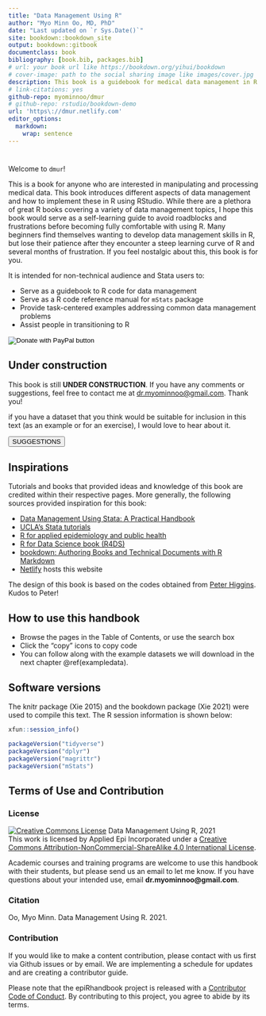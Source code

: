 ```yaml
--- 
title: "Data Management Using R"
author: "Myo Minn Oo, MD, PhD"
date: "Last updated on `r Sys.Date()`"
site: bookdown::bookdown_site
output: bookdown::gitbook
documentclass: book
bibliography: [book.bib, packages.bib]
# url: your book url like https://bookdown.org/yihui/bookdown
# cover-image: path to the social sharing image like images/cover.jpg
description: This book is a guidebook for medical data management in R. 
# link-citations: yes
github-repo: myominnoo/dmur
# github-repo: rstudio/bookdown-demo
url: 'https\://dmur.netlify.com'
editor_options: 
  markdown: 
    wrap: sentence
---
```


# {-}

<meta name="description" content="This book is a guidebook for medical data management in R.">

<meta http-equiv="Content-Type" content="text/html; charset=utf-8">

Welcome to `dmur`!

This is a book for anyone who are interested in manipulating and processing medical data. This book introduces different aspects of data management and how to implement these in R using RStudio. While there are a plethora of great R books covering a variety of data management topics, I hope this book would serve as a self-learning guide to avoid roadblocks and frustrations before becoming fully comfortable with using R. Many beginners find themselves wanting to develop data management skills in R, but lose their patience after they encounter a steep learning curve of R and several months of frustration. If you feel nostalgic about this, this book is for you. 

It is intended for non-technical audience and Stata users to: 

* Serve as a guidebook to R code for data management
* Serve as a R code reference manual for `mStats` package
* Provide task-centered examples addressing common data management problems
* Assist people in transitioning to R


<!-- ======================================================= -->
<form target="_blank" action="https://paypal.me/myominnoo" method="post" target="_top">
<input type="hidden" name="hosted_button_id" value="ZWAS7SEV7F8BJ" />
<input type="image" src="https://github.com/appliedepi/epiRhandbook_eng/raw/master/images/donate_button_long.png" border="0" name="submit" title="PayPal - The safer, easier way to pay online!" alt="Donate with PayPal button" />
<img alt="" border="0" src="https://www.paypal.com/en_US/i/scr/pixel.gif" />
</form>
<!-- ======================================================= -->


## Under construction {-}
This book is still **UNDER CONSTRUCTION**. If you have any comments or suggestions, feel free to contact me at [dr.myominnoo@gmail.com](mailto::dr.myominnoo@gmail.com). Thank you!

if you have a dataset that you think would be suitable for inclusion in this text (as an example or for an exercise), I would love to hear about it.

<form target="_blank" action="https://forms.gle/YeJPpRcSLUzeZE5u7">
    <input type="submit" value="SUGGESTIONS" />
</form>


## Inspirations {-}  

Tutorials and books that provided ideas and knowledge of this book are credited within their respective pages. More generally, the following sources provided inspiration for this book:  

* [Data Management Using Stata: A Practical Handbook](https://www.stata.com/bookstore/data-management-using-stata/)
* [UCLA's Stata tutorials](https://stats.idre.ucla.edu/stata/)
* [R for applied epidemiology and public health](https://www.epirhandbook.com/en/) 
* [R for Data Science book (R4DS)](https://r4ds.had.co.nz/)  
* [bookdown: Authoring Books and Technical Documents with R Markdown](https://bookdown.org/yihui/bookdown/)
* [Netlify](https://www.netlify.com) hosts this website  

The design of this book is based on the codes obtained from [Peter Higgins](https://github.com/higgi13425/rmrwr-book). Kudos to Peter!

## How to use this handbook {-} 

* Browse the pages in the Table of Contents, or use the search box
* Click the "copy" icons to copy code  
* You can follow along with the example datasets we will download in the next chapter \@ref(exampledata).

## Software versions {-}

The knitr package (Xie 2015) and the bookdown package (Xie 2021) were used to compile this text. The R session information is shown below:

```r
xfun::session_info()

packageVersion("tidyverse")
packageVersion("dplyr")
packageVersion("magrittr")
packageVersion("mStats")
```

<!-- ### Image credits {-}   -->

<!-- Images in logo from US CDC Public Health Image Library) include [2013 Yemen looking for mosquito breeding sites](https://phil.cdc.gov/Details.aspx?pid=19623), [Ebola virus](https://phil.cdc.gov/Details.aspx?pid=23186), and [Survey in Rajasthan](https://phil.cdc.gov/Details.aspx?pid=19838).   -->


## Terms of Use and Contribution {-}  

### License {-} 

<a rel="license" href="http://creativecommons.org/licenses/by-nc-sa/4.0/"><img alt="Creative Commons License" style="border-width:0" src="https://i.creativecommons.org/l/by-nc-sa/4.0/88x31.png" /></a> Data Management Using R, 2021 <br />This work is licensed by Applied Epi Incorporated under a <a rel="license" href="http://creativecommons.org/licenses/by-nc-sa/4.0/">Creative Commons Attribution-NonCommercial-ShareAlike 4.0 International License</a>.


Academic courses and training programs are welcome to use this handbook with their students, but please send us an email to let me know. If you have questions about your intended use, email **dr.myominnoo@gmail.com**.

### Citation {-}

Oo, Myo Minn. Data Management Using R. 2021.

### Contribution {.unnumbered}  

If you would like to make a content contribution, please contact with us first via Github issues or by email. We are implementing a schedule for updates and are creating a contributor guide.  

Please note that the epiRhandbook project is released with a [Contributor Code of Conduct](https://contributor-covenant.org/version/2/0/CODE_OF_CONDUCT.html). By contributing to this project, you agree to abide by its terms.
